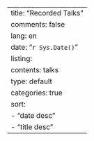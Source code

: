 ---
title: "Recorded Talks"
comments: false
lang: en
date: "`r Sys.Date()`"
listing:
  contents: talks
  type: default
  categories: true
  sort:
    - "date desc"
    - "title desc"
---